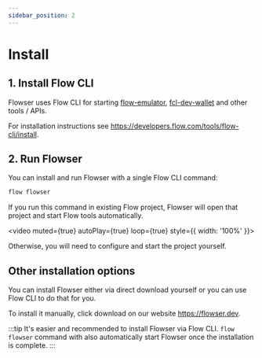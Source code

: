 ```yaml
---
sidebar_position: 2
---
```


# Install

## 1. Install Flow CLI

Flowser uses Flow CLI for
starting [flow-emulator](https://github.com/onflow/flow-emulator), [fcl-dev-wallet](https://github.com/onflow/fcl-dev-wallet)
and other tools / APIs.

For installation instructions see https://developers.flow.com/tools/flow-cli/install.

## 2. Run Flowser

You can install and run Flowser with a single Flow CLI command:

```bash
flow flowser
```

If you run this command in existing Flow project, Flowser will open that project and start Flow tools automatically.

<video muted={true} autoPlay={true} loop={true} style={{ width: '100%' }}>
  <source src="/automatic-project-start.mp4" type="video/mp4"/>
</video>

Otherwise, you will need to configure and start the project yourself.

## Other installation options

You can install Flowser either via direct download yourself or you can use Flow CLI to do that for you.

To install it manually, click download on our website https://flowser.dev.

:::tip
It's easier and recommended to install Flowser via Flow CLI. `flow flowser` command with also automatically start
Flowser once the installation is complete.
:::
